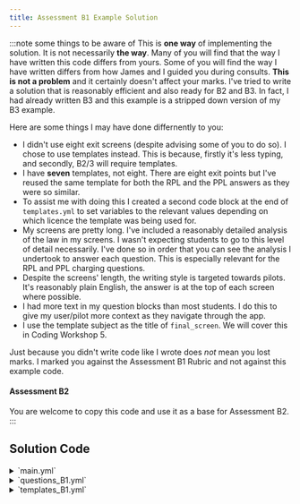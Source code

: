 ```yaml
---
title: Assessment B1 Example Solution
---
```


:::note some things to be aware of
This is **one way** of implementing the solution.  It is not necessarily **the way**.
Many of you will find that the way I have written this code differs from yours.
Some of you will find the way I have written differs from how James and I guided you during consults.
**This is not a problem** and it certainly doesn't affect your marks. I've tried to write
a solution that is reasonably efficient and also ready for B2 and B3.  In fact, I had already written
B3 and this example is a stripped down version of my B3 example.

Here are some things I may have done differnently to you:
* I didn't use eight exit screens (despite advising some of you to do so).
I chose to use templates instead.  This is because, firstly it's less typing, and 
secondly, B2/3 will require templates.
* I have **seven** templates, not eight. There are eight exit points but I've reused the same template for both the RPL and the PPL answers as they were so similar.
* To assist me with doing this I created a second code block at the end of `templates.yml` to set variables
to the relevant values depending on which licence the template was being used for.
* My screens are pretty long.  I've included a reasonably detailed analysis of the law in my screens.
I wasn't expecting students to go to this level of detail necessarily. I've done so in order that you
can see the analysis I undertook to answer each question.  This is especially relevant for the RPL
and PPL charging questions.
* Despite the screens' length, the writing style is targeted towards pilots. It's reasonably plain English, the answer is at the top of each screen where possible.
* I had more text in my question blocks than most students. I do this to give my user/pilot more context
as they navigate through the app.
* I use the template subject as the title of `final_screen`. We will cover this in Coding Workshop 5.

Just because you didn't write code like I wrote does *not* mean you lost marks.  I marked you against
the Assessment B1 Rubric and not against this example code.

#### Assessment B2
You are welcome to copy this code and use it as a base for Assessment B2.
:::

## Solution Code
<details>
<summary>
`main.yml`
</summary>
<MainB1 />
</details>

<details>
<summary>
`questions_B1.yml`
</summary>
<QuestionsB1 />
</details>

<details>
<summary>
`templates_B1.yml`
</summary>
<TemplatesB1 />
</details>
